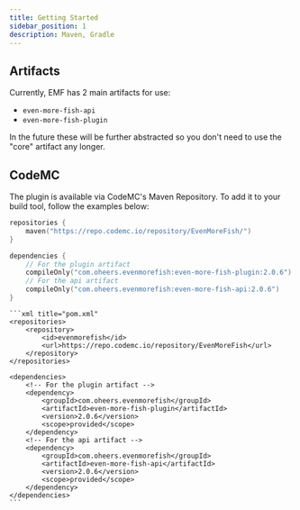 ```yaml
---
title: Getting Started
sidebar_position: 1
description: Maven, Gradle
---
```



## Artifacts

Currently, EMF has 2 main artifacts for use:
- `even-more-fish-api`
- `even-more-fish-plugin`

In the future these will be further abstracted so you don't need to use the "core" artifact any longer.

## CodeMC

The plugin is available via CodeMC's Maven Repository. To add it to your build tool, follow the examples below:

<Tabs>
<TabItem value="gradle" label="Gradle (Kotlin)">

```kotlin title="build.gradle.kts"
repositories {
    maven("https://repo.codemc.io/repository/EvenMoreFish/")
}

dependencies {
    // For the plugin artifact
    compileOnly("com.oheers.evenmorefish:even-more-fish-plugin:2.0.6")
    // For the api artifact
    compileOnly("com.oheers.evenmorefish:even-more-fish-api:2.0.6")
}
```

</TabItem>
<TabItem value="maven" label="Maven">

    ```xml title="pom.xml"
    <repositories>
        <repository>
            <id>evenmorefish</id>
            <url>https://repo.codemc.io/repository/EvenMoreFish</url>
        </repository>
    </repositories>

    <dependencies>
        <!-- For the plugin artifact -->
        <dependency>
            <groupId>com.oheers.evenmorefish</groupId>
            <artifactId>even-more-fish-plugin</artifactId>
            <version>2.0.6</version>
            <scope>provided</scope>
        </dependency>
        <!-- For the api artifact -->
        <dependency>
            <groupId>com.oheers.evenmorefish</groupId>
            <artifactId>even-more-fish-api</artifactId>
            <version>2.0.6</version>
            <scope>provided</scope>
        </dependency>
    </dependencies>
    ```

</TabItem>
</Tabs>
